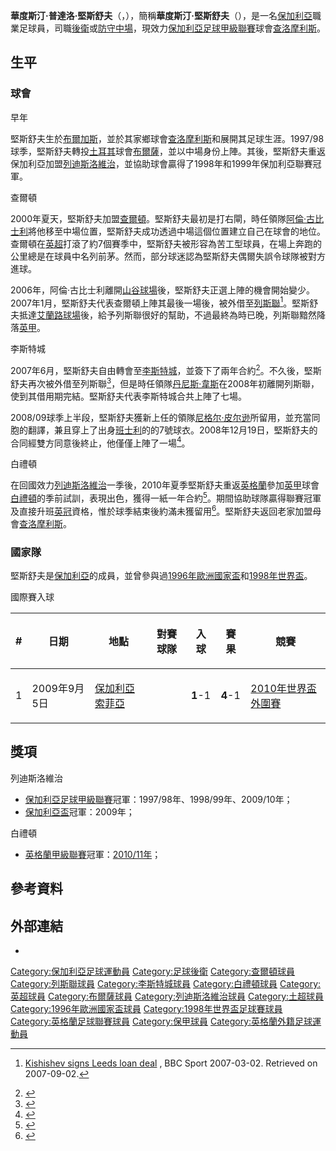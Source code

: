 {{noteTA
|G1=足球
|G2=FAcup
|G3=列斯聯
|T=zh-hans:拉多斯丁·基什舍夫;zh-hk:華度斯汀·堅斯舒夫;zh-tw:華度斯汀·堅斯舒夫;
|1=zh-hans:拉多斯丁·基什舍夫;zh-hk:華度斯汀·堅斯舒夫;zh-tw:華度斯汀·堅斯舒夫;
|2=zh-hans:基什舍夫;zh-hk:堅斯舒夫;zh-tw:堅斯舒夫;
|3=zh-hans:利特克斯;zh-hk:列迪斯洛維治;zh-tw:利特克斯;
|4=zh-hans:阿兰·柯比什利;zh-hk:阿倫·古比士利;zh-tw:阿倫·柯比士利;
|5=zh-hans:尼格尔·皮尔逊;zh-hk:尼祖·皮雅臣;zh-tw:尼格爾·皮爾遜;
}}
{{Football player infobox 
| playername          = 華度斯汀·堅斯舒夫<br />''Радостин Кишишев''
| image               = [[File:Radostin_Kishishev.jpg|150px]]
| fullname            = Радостин Проданов Кишишев
| nickname            = ''Tinkata''（{{lang-bg|Тинката}}）
| height              = {{height|m=1.78}}
| dateofbirth         = {{birth date and age|1974|7|30}}
| cityofbirth         =  [[布爾加斯|布爾加斯]]
| countryofbirth      = [[保加利亞|保加利亞]]
| currentclub         = [[查洛摩利斯|查洛摩利斯]]
| clubnumber          = 25
| position            = [[後衛_(足球)|後衛]]、[[防守中場|防守中場]]
| youthyears          = 
| youthclubs          = 
| years               = 1991–1994<br />1994–1997<br />1997–1998<br />1998–2000<br />2000–2007<br />2007<br />2007–2008<br />2007–2008<br />2009–2010<br />2010-2011<br />2011-
| clubs               = [[查洛摩利斯|查洛摩利斯]]<br />{{Link-en|納弗特克斯|PFC Naftex Burgas}}<br />[[布爾薩體育|布爾薩]]<br />[[列迪斯洛維治足球會|列迪斯洛維治]]<br />[[查爾頓足球會|查爾頓]]<br />→ [[列斯聯足球會|列斯聯]]<br />[[李斯特城足球會|李斯特城]]<br />→ [[列斯聯足球會|列斯聯]]<br />[[列迪斯洛維治足球會|列迪斯洛維治]]<br />[[布莱顿足球俱乐部|白禮頓]]<br />[[查洛摩利斯|查洛摩利斯]]
| caps(goals) = {{0}}52 (4)<br />{{0}}75 (6)<br />{{0}}20 (3)<br />{{0}}45 (4)<br />179 (2)<br />{{0}}10 (0)<br />{{0}}{{0}}7 (0)<br />{{0}}{{0}}7 (0)<br />{{0}}14 (1)<br />{{0}}32 (0)<br />{{0}}{{0}}5 (0)
| nationalyears       = 1996-2009
| nationalteam        = [[保加利亞國家足球隊|保加利亞]]
| nationalcaps(goals) = {{0}}88 (1)
| pcupdate            = 2011年10月23日 (日) 23:59 (UTC)
| ntupdate            = 2011年10月23日 (日) 23:59 (UTC)
}}
'''華度斯汀·普達洛·堅斯舒夫'''（{{lang-bg|'''Радостин Проданов Кишишев'''}}，{{bd|1974年|7月30日|catIdx=Kishishev, Radostin}}），簡稱'''華度斯汀·堅斯舒夫'''（{{lang-bg|'''Радостин Кишишев'''}}），是一名[[保加利亞|保加利亞]]職業足球員，司職[[後衛_(足球)|後衛]]或[[防守中場|防守中場]]，現效力[[保加利亞足球甲級聯賽|保加利亞足球甲級聯賽]]球會[[查洛摩利斯|查洛摩利斯]]。

== 生平 ==
=== 球會 ===
;早年
堅斯舒夫生於[[布爾加斯|布爾加斯]]，並於其家鄉球會[[查洛摩利斯|查洛摩利斯]]和{{Link-en|納弗特克斯|PFC Naftex Burgas}}展開其足球生涯。1997/98球季，堅斯舒夫轉投[[土耳其|土耳其]]球會[[布爾薩體育|布爾薩]]，並以中場身份上陣。其後，堅斯舒夫重返保加利亞加盟[[列迪斯洛維治足球會|列迪斯洛維治]]，並協助球會贏得了1998年和1999年保加利亞聯賽冠軍。

;查爾頓
2000年夏天，堅斯舒夫加盟[[查爾頓足球會|查爾頓]]。堅斯舒夫最初是打右閘，時任領隊[[阿倫·古比士利|阿倫·古比士利]]將他移至中場位置，堅斯舒夫成功透過中場這個位置建立自己在球會的地位。查爾頓在[[英格蘭足球超級聯賽|英超]]打滾了約7個賽季中，堅斯舒夫被形容為苦工型球員，在場上奔跑的公里總是在球員中名列前茅。然而，部分球迷認為堅斯舒夫偶爾失誤令球隊被對方進球。

2006年，阿倫·古比士利離開[[山谷球場|山谷球場]]後，堅斯舒夫正選上陣的機會開始變少。2007年1月，堅斯舒夫代表查爾頓上陣其最後一場後，被外借至[[列斯聯足球會|列斯聯]]<ref>{{en}}[http://news.bbc.co.uk/sport2/hi/football/teams/l/leeds_united/6412473.stm Kishishev signs Leeds loan deal] {{Wayback|url=http://news.bbc.co.uk/sport2/hi/football/teams/l/leeds_united/6412473.stm |date=20171205093154 }}, BBC Sport 2007-03-02. Retrieved on 2007-09-02.</ref>。堅斯舒夫抵達[[艾蘭路球場|艾蘭路球場]]後，給予列斯聯很好的幫助，不過最終為時已晚，列斯聯黯然降落[[英格蘭足球甲級聯賽|英甲]]。

;李斯特城
2007年6月，堅斯舒夫自由轉會至[[李斯特城足球會|李斯特城]]，並簽下了兩年合約<ref name="Kishishev seals move to Leicester">{{en}}{{cite news | title = Kishishev seals move to Leicester | url = http://news.bbc.co.uk/sport1/hi/football/teams/l/leicester_city/6766953.stm | publisher = BBC Sport | date = 2007-06-19 | accessdate = 2007-06-19 | archive-date = 2007-10-10 | archive-url = https://web.archive.org/web/20071010095528/http://news.bbc.co.uk/sport1/hi/football/teams/l/leicester_city/6766953.stm | dead-url = no }}</ref>。不久後，堅斯舒夫再次被外借至列斯聯<ref name=kishloan>{{en}}{{cite web |url=http://news.bbc.co.uk/sport1/hi/football/teams/l/leeds_united/7058326.stm |title=Kishishev back on loan at Leeds |accessdate=2007-10-23 |date=23 October 2007 |publisher=BBC Sport |archive-date=2007-10-25 |archive-url=https://web.archive.org/web/20071025053620/http://news.bbc.co.uk/sport1/hi/football/teams/l/leeds_united/7058326.stm |dead-url=no }}</ref>，但是時任領隊[[丹尼斯·韋斯|丹尼斯·韋斯]]在2008年初離開列斯聯，使到其借用期完結。堅斯舒夫代表李斯特城合共上陣了七場。

2008/09球季上半段，堅斯舒夫獲新上任的領隊[[尼格尔·皮尔逊|尼格尔·皮尔逊]]所留用，並充當同胞{{Link-en|亞歷山大·坦喬夫|Aleksandar Tunchev}}的翻譯，兼且穿上了出身[[班士利足球會|班士利]]的{{Link-en|伊恩·賀美|Iain Hume}}的7號球衣。2008年12月19日，堅斯舒夫的合同經雙方同意後終止，他僅僅上陣了一場<ref name="Kishishev leaves Foxes">{{en}}{{cite web| title=Kishishev leaves Foxes| url=http://www.lcfc.com/page/LatestNews/0,,10274~1493591,00.html| publisher=LCFC.co.uk| date=2008-12-19| accessdate=2008-12-19| deadurl=yes| archiveurl=https://web.archive.org/web/20081220215523/http://www.lcfc.com/page/LatestNews/0%2C%2C10274~1493591%2C00.html| archivedate=2008-12-20}}</ref>。

;白禮頓
在回國效力[[列迪斯洛維治足球會|列迪斯洛維治]]一季後，2010年夏季堅斯舒夫重返[[英格蘭|英格蘭]]參加[[英甲|英甲]]球會[[布莱顿足球俱乐部|白禮頓]]的季前試訓，表現出色，獲得一紙一年合約<ref>{{cite news |language=en |url=http://www.seagulls.co.uk/page/Latest/0,,10433~2093549,00.html |title=Kishishev Agrees Deal |publisher=''seagulls.co.uk'' |date=2010-07-16 |accessdate=2010-07-27 |deadurl=yes |archiveurl=https://web.archive.org/web/20100719103654/http://www.seagulls.co.uk/page/Latest/0%2C%2C10433~2093549%2C00.html |archivedate=2010-07-19 }}</ref>。期間協助球隊贏得聯賽冠軍及直接升班[[英冠|英冠]]資格，惟於球季結束後約滿未獲留用<ref>{{cite news |language=en |url=http://news.bbc.co.uk/sport2/hi/football/13309009.stm |title=Poyet to release six of Brighton and Hove Albion squa |publisher=''[[BBC_Sport|BBC Sport]]'' |date=2011-05-06 |accessdate=2011-10-24 |archive-date=2011-07-19 |archive-url=https://web.archive.org/web/20110719025412/http://news.bbc.co.uk/sport2/hi/football/13309009.stm |dead-url=no }}</ref>。堅斯舒夫返回老家加盟母會[[查洛摩利斯|查洛摩利斯]]。

=== 國家隊 ===
堅斯舒夫是[[保加利亞國家足球隊|保加利亞]]的成員，並曾參與過[[1996年歐洲國家盃|1996年歐洲國家盃]]和[[1998年世界盃|1998年世界盃]]。

;國際賽入球
{| class="wikitable"
! # !! 日期 !! 地點 !! 對賽球隊 !! 入球 !! 賽果 !! 競賽
|-
|1 || 2009年9月5日 || [[保加利亞|保加利亞]][[索菲亞|索菲亞]] || {{fb|Montenegro}} || '''1'''-1 || '''4'''-1 || [[2010年世界盃外圍賽_(歐洲區)|2010年世界盃外圍賽]]
|}

== 獎項 ==
;列迪斯洛維治
* [[保加利亞足球甲級聯賽|保加利亞足球甲級聯賽]]冠軍：1997/98年、1998/99年、2009/10年；
* [[保加利亞盃|保加利亞盃]]冠軍：2009年；

;白禮頓
* [[英格蘭足球甲級聯賽|英格蘭甲級聯賽]]冠軍：[[2010年至2011年英格蘭足球甲級聯賽|2010/11年]]；

== 參考資料 ==
{{reflist}}

== 外部連結 ==
* {{soccerbase|id=14195|name=華度斯汀·堅斯舒夫}}

{{DEFAULTSORT:Kishishev, Radostin}}
[[Category:保加利亞足球運動員|Category:保加利亞足球運動員]]
[[Category:足球後衛|Category:足球後衛]]
[[Category:查爾頓球員|Category:查爾頓球員]]
[[Category:列斯聯球員|Category:列斯聯球員]]
[[Category:李斯特城球員|Category:李斯特城球員]]
[[Category:白禮頓球員|Category:白禮頓球員]]
[[Category:英超球員|Category:英超球員]]
[[Category:布爾薩球員|Category:布爾薩球員]]
[[Category:列迪斯洛維治球員|Category:列迪斯洛維治球員]]
[[Category:土超球員|Category:土超球員]]
[[Category:1996年歐洲國家盃球員|Category:1996年歐洲國家盃球員]]
[[Category:1998年世界盃足球賽球員|Category:1998年世界盃足球賽球員]]
[[Category:英格蘭足球聯賽球員|Category:英格蘭足球聯賽球員]]
[[Category:保甲球員|Category:保甲球員]]
[[Category:英格蘭外籍足球運動員|Category:英格蘭外籍足球運動員]]